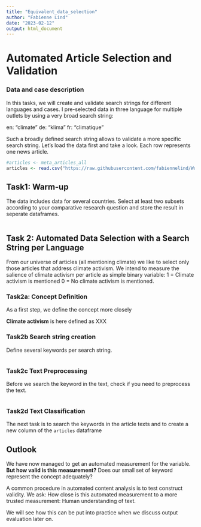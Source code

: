 ```yaml
---
title: "Equivalent_data_selection"
author: "Fabienne Lind"
date: "2023-02-12"
output: html_document
---
```


# Automated Article Selection and Validation

### Data and case description

In this tasks, we will create and validate search strings for different languages and cases.
I pre-selected data in three language for multiple outlets by using a very broad search string: 

en: "climate"
de: "klima"
fr: "climatique"

Such a broadly defined search string allows to validate a more specific search string. 
Let's load the data first and take a look. Each row represents one news article.

```r

#articles <- meta_articles_all
articles <- read.csv("https://raw.githubusercontent.com/fabiennelind/Workshop_Multilingual-Text-Analysis_and_Comparative-Research/master/data/climate_news.csv")

```

## Task1: Warm-up

The data includes data for several countries. Select at least two subsets according to your comparative research question and store the result in seperate dataframes.

```r


```


## Task 2: Automated Data Selection with a Search String per Language

From our universe of articles (all mentioning climate) we like to select only those articles that address climate activism. We intend to measure the salience of climate activism per article as simple binary variable:
1 = Climate activism is mentioned
0 = No climate activism is mentioned.



### Task2a: Concept Definition

 As a first step, we define the concept more closely

**Climate activism** is here defined as XXX 


### Task2b Search string creation

Define several keywords per search string.


```r

```


### Task2c Text Preprocessing

Before we search the keyword in the text, check if you need to preprocess the text.

```r


```

### Task2d Text Classification

The next task is to search the keywords in the article texts and to create a new column of the `articles` dataframe  




## Outlook

We have now managed to get an automated measurement for the variable. **But how valid is this measurement?** Does our small set of keyword represent the concept adequately?

A common procedure in automated content analysis is to test construct validity. We ask:
How close is this automated measurement to a more trusted measurement: Human understanding of text.

We will see how this can be put into practice when we discuss output evaluation later on. 



